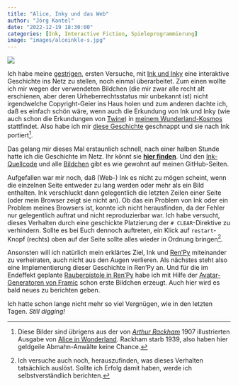 ```yaml
---
title: "Alice, Inky und das Web"
author: "Jörg Kantel"
date: "2022-12-19 18:30:00"
categories: [Ink, Interactive Fiction, Spieleprogrammierung]
image: "images/alceinkle-s.jpg"
---
```


[![](images/alceinkle.jpg)](https://www.flickr.com/photos/schockwellenreiter/52573846790/)

Ich habe meine [gestrigen](https://kantel.github.io/posts/2022121801_inkle_web/), ersten Versuche, mit [Ink und Inky](http://cognitiones.kantel-chaos-team.de/multimedia/spieleprogrammierung/inkle.html) eine interaktive Geschichte ins Netz zu stellen, noch einmal überarbeitet. Zum einen wollte ich mir wegen der verwendeten Bildchen (die mir zwar alle recht alt erschienen, aber deren Urheberrechtsstatus mir unbekannt ist) nicht irgendwelche Copyright-Geier ins Haus holen und zum anderen dachte ich, daß es einfach schön wäre, wenn auch die Erkundung von Ink und Inky (wie auch schon die Erkundungen von [Twine](http://cognitiones.kantel-chaos-team.de/multimedia/spieleprogrammierung/twine2.html)) in [meinem Wunderland-Kosmos](http://blog.schockwellenreiter.de/2020/11/2020111502.html) stattfindet. Also habe ich mir [diese Geschichte](http://blog.schockwellenreiter.de/2021/01/2021010401.html) geschnappt und sie nach Ink portiert[^1].

[^1]: Diese Bilder sind übrigens aus der von *[Arthur Rackham](https://artpassions.net/rackham/rackham.html)* 1907 illustrierten Ausgabe von [Alice in Wonderland](https://artpassions.net/rackham/aliceinwonderland.html). Rackham starb 1939, also haben hier geldgeile Abmahn-Anwälte keine Chance.

Das gelang mir dieses Mal erstaunlich schnell, nach einer halben Stunde hatte ich die Geschichte im Netz. Ihr könnt sie **[hier finden](http://blog.schockwellenreiter.de/gems/Home_Sweet_Home/)**. Und den [Ink-Quellcode](https://github.com/kantel/inky/blob/master/projekte/alice/alice_1.ink) und alle [Bildchen](https://github.com/kantel/inky/tree/master/projekte/alice/Alice_1/images) gibt es wie gewohnt auf meinen GitHub-Seiten.

Aufgefallen war mir noch, daß (Web-) Ink es nicht zu mögen scheint, wenn die einzelnen Seite entweder zu lang werden oder mehr als ein Bild enthalten. Ink verschluckt dann gelegentlich die letzten Zeilen einer Seite (oder mein Browser zeigt sie nicht an). Ob das ein Problem von Ink oder ein Problem meines Browsers ist, konnte ich nicht herausfinden, da der Fehler nur gelegentlich auftrat und nicht reproduzierbar war. Ich habe versucht, dieses Verhalten durch eine geschickte Platzierung der `# CLEAR`-Direktive zu verhindern. Sollte es bei Euch dennoch auftreten, ein Klick auf `restart`-Knopf (rechts) oben auf der Seite sollte alles wieder in Ordnung bringen[^2].

[^2]: Ich versuche auch noch, herauszufinden, was dieses Verhalten tatsächlich auslöst. Sollte ich Erfolg damit haben, werde ich selbstverständlich berichten.

Ansonsten will ich natürlich mein erklärtes Ziel, Ink und [Ren'Py](http://cognitiones.kantel-chaos-team.de/multimedia/spieleprogrammierung/renpy.html) miteinander zu verheiraten, auch nicht aus den Augen verlieren. Als nächstes steht also eine Implementierung dieser Geschichte in Ren'Py an. Und für die im Endeffekt geplante [Rauberpistole in Ren'Py](https://kantel.github.io/posts/2022121502_avatare_fuer_renpy/) habe ich mit Hilfe der [Avatar-Generatoren von Framic](https://framiq.com/) schon erste Bildchen erzeugt. Auch hier wird es bald neues zu berichten geben.

Ich hatte schon lange nicht mehr so viel Vergnügen, wie in den letzten Tagen. *Still digging!*